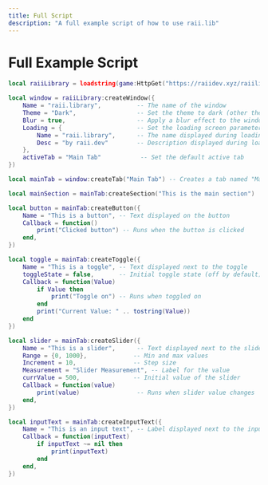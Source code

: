 ```yaml
---
title: Full Script
description: "A full example script of how to use raii.lib"
---
```


# Full Example Script

```lua
local raiiLibrary = loadstring(game:HttpGet("https://raiidev.xyz/raiilib/raiilib.lua"))()

local window = raiiLibrary:createWindow({
	Name = "raii.library",          -- The name of the window
	Theme = "Dark",                 -- Set the theme to dark (other theme is "Blue")
	Blur = true,                    -- Apply a blur effect to the window when loading
	Loading = {                     -- Set the loading screen parameters
		Name = "raii.library",      -- The name displayed during loading
		Desc = "by raii.dev"        -- Description displayed during loading
	},
	activeTab = "Main Tab"           -- Set the default active tab
})

local mainTab = window:createTab("Main Tab") -- Creates a tab named "Main Tab"

local mainSection = mainTab:createSection("This is the main section")  -- Creates a section

local button = mainTab:createButton({
	Name = "This is a button", -- Text displayed on the button
	Callback = function()
		print("Clicked button") -- Runs when the button is clicked
	end,
})

local toggle = mainTab:createToggle({
	Name = "This is a toggle", -- Text displayed next to the toggle
	toggleState = false,       -- Initial toggle state (off by default)
	Callback = function(Value)
		if Value then 
			print("Toggle on") -- Runs when toggled on
		end
        print("Current Value: " .. tostring(Value))
	end
})

local slider = mainTab:createSlider({
	Name = "This is a slider",      -- Text displayed next to the slider
	Range = {0, 1000},             -- Min and max values
	Increment = 10,                -- Step size
	Measurement = "Slider Measurement", -- Label for the value
	currValue = 500,               -- Initial value of the slider
	Callback = function(value)
		print(value)                -- Runs when slider value changes
	end,
})

local inputText = mainTab:createInputText({
	Name = "This is an input text", -- Label displayed next to the input field
	Callback = function(inputText)
		if inputText ~= nil then
			print(inputText)
		end
	end,
})
```